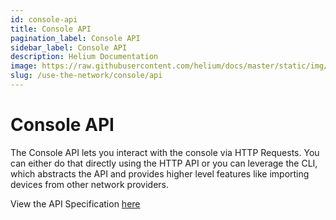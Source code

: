 ```yaml
---
id: console-api
title: Console API
pagination_label: Console API
sidebar_label: Console API
description: Helium Documentation
image: https://raw.githubusercontent.com/helium/docs/master/static/img/link-image.png
slug: /use-the-network/console/api
---
```


# Console API


The Console API lets you interact with the console via HTTP Requests. You can either do that
directly using the HTTP API or you can leverage the CLI, which abstracts the API and provides higher
level features like importing devices from other network providers.

View the API Specification [here](/api/console)
